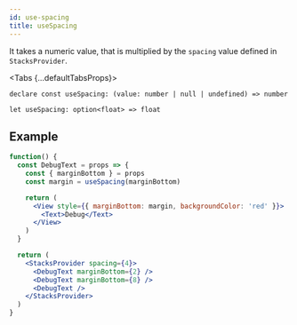 ```yaml
---
id: use-spacing
title: useSpacing
---
```



It takes a numeric value, that is multiplied by the `spacing` value defined in `StacksProvider`.

<Tabs {...defaultTabsProps}>
<TabItem value="typescript">

```tsx
declare const useSpacing: (value: number | null | undefined) => number
```

</TabItem>
<TabItem value="rescript">

```res
let useSpacing: option<float> => float
```

</TabItem>
</Tabs>

## Example

```jsx live
function() {
  const DebugText = props => {
    const { marginBottom } = props
    const margin = useSpacing(marginBottom)

    return (
      <View style={{ marginBottom: margin, backgroundColor: 'red' }}>
        <Text>Debug</Text>
      </View>
    )
  }

  return (
    <StacksProvider spacing={4}>
      <DebugText marginBottom={2} />
      <DebugText marginBottom={8} />
      <DebugText />
    </StacksProvider>
  )
}
```
